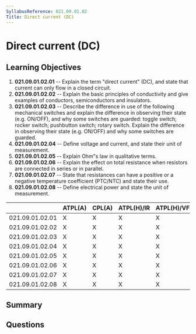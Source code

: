```yaml
---
SyllabusReference: 021.09.01.02
Title: Direct current (DC)
---
```


# Direct current (DC)

## Learning Objectives

1. **021.09.01.02.01** -- Explain the term "direct current" (DC), and state that
   current can only flow in a closed circuit.
2. **021.09.01.02.02** -- Explain the basic principles of conductivity and give
   examples of conductors, semiconductors and insulators.
3. **021.09.01.02.03** -- Describe the difference in use of the following
   mechanical switches and explain the difference in observing their state (e.g.
   ON/OFF), and why some switches are guarded: toggle switch; rocker switch;
   pushbutton switch; rotary switch. Explain the difference in observing their
   state (e.g. ON/OFF) and why some switches are guarded.
4. **021.09.01.02.04** -- Define voltage and current, and state their unit of
   measurement.
5. **021.09.01.02.05** -- Explain Ohm"s law in qualitative terms.
6. **021.09.01.02.06** -- Explain the effect on total resistance when resistors
   are connected in series or in parallel.
7. **021.09.01.02.07** -- State that resistances can have a positive or a
   negative temperature coefficient (PTC/NTC) and state their use.
8. **021.09.01.02.08** -- Define electrical power and state the unit of
   measurement.

|                 | ATPL(A) | CPL(A) | ATPL(H)/IR | ATPL(H)/VFR | CPL(H) | IR  | CBIR(A) |
| --------------- | ------- | ------ | ---------- | ----------- | ------ | --- | ------- |
| 021.09.01.02.01 | X       | X      | X          | X           | X      |     |         |
| 021.09.01.02.02 | X       | X      | X          | X           | X      |     |         |
| 021.09.01.02.03 | X       | X      | X          | X           | X      |     |         |
| 021.09.01.02.04 | X       | X      | X          | X           | X      |     |         |
| 021.09.01.02.05 | X       | X      | X          | X           | X      |     |         |
| 021.09.01.02.06 | X       | X      | X          | X           | X      |     |         |
| 021.09.01.02.07 | X       | X      | X          | X           | X      |     |         |
| 021.09.01.02.08 | X       | X      | X          | X           | X      |     |         |

## Summary

## Questions
